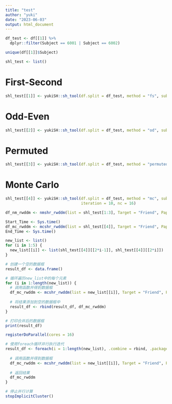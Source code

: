 ```yaml
---
title: "test"
author: "yuki"
date: "2023-06-03"
output: html_document
---
```

```r
df_test <- df[[1]] %>%
  dplyr::filter(Subject == 6001 | Subject == 6002)
```

```r
unique(df[[1]]$Subject)
```


```r
shl_test <- list()
```

# First-Second
```r
shl_test[[1]] <- yukiSH::sh_tool(df.split = df_test, method = "fs", sub = "Subject", var1 = "Matching", var2 = "Identity", var3 = "Session")
```
# Odd-Even
```r
shl_test[[2]] <- yukiSH::sh_tool(df.split = df_test, method = "od", sub = "Subject", var1 = "Matching", var2 = "Identity", var3 = "Session")
```
# Permuted
```r
shl_test[[3]] <- yukiSH::sh_tool(df.split = df_test, method = "permuted", sub = "Subject", var1 = "Matching", var2 = "Identity", var3 = "Session")
```
# Monte Carlo
```r
shl_test[[4]] <- yukiSH::sh_tool(df.split = df_test, method = "mc", sub = "Subject", var1 = "Matching", var2 = "Identity", var3 = "Session",
                                 iteration = 10, nc = 16)
```

```r
df_nm_rwddm <- nmshr_rwddm(list = shl_test[1:3], Target = "Friend", Paper_ID = "P0S1")
```

```r
Start_Time <- Sys.time()
df_mc_rwddm <- mcshr_rwddm(list = shl_test[[4]], Target = "Friend", Paper_ID = "P0S1")
End_Time <- Sys.time()
```

```r
new_list <- list()
for (i in 1:5) {
  new_list[[i]] <- list(shl_test[[4]][[2*i-1]], shl_test[[4]][[2*i]])
}
```

```r
# 创建一个空的数据框
result_df <- data.frame()

# 循环遍历new_list中的每个元素
for (i in 1:length(new_list)) {
  # 调用函数并得到数据框
  df_mc_rwddm <- mcshr_rwddm(list = new_list[[i]], Target = "Friend", Paper_ID = "P0S1")
  
  # 将结果添加到空的数据框中
  result_df <- rbind(result_df, df_mc_rwddm)
}

# 打印合并后的数据框
print(result_df)
```

```r
registerDoParallel(cores = 16)

# 使用foreach循环并行执行迭代
result_df <- foreach(i = 1:length(new_list), .combine = rbind, .packages = c("dplyr", "tidyr", "RWiener")) %dopar% {
  
  # 调用函数并得到数据框
  df_mc_rwddm <- mcshr_rwddm(list = new_list[[i]], Target = "Friend", Paper_ID = "P0S1")
  
  # 返回结果
  df_mc_rwddm
}

# 停止并行计算
stopImplicitCluster()
```

